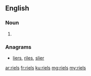 ==English==

===Noun===
{{head|en|plural}}

# {{plural of|riel|lang=en|nocat=1}}

===Anagrams===
* [[liers#English|liers]], [[riles#English|riles]], [[slier#English|slier]]

[[ar:riels]]
[[fr:riels]]
[[ku:riels]]
[[mg:riels]]
[[my:riels]]